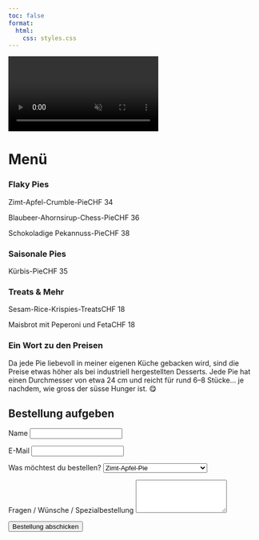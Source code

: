 ```yaml
---
toc: false
format: 
  html:
    css: styles.css
---
```


<div class="background-video-container">
  <video autoplay loop muted playsinline>
    <source src="Backgroundrotating.mp4" type="video/mp4">
    Dein Browser unterstützt das Video-Tag nicht.
  </video>
</div>
<div class="spacer-small"></div>

# Menü

<div class="menu-list">

  <h3>Flaky Pies</h3>
  <p><span class="item">Zimt-Apfel-Crumble-Pie</span><span class="dots"></span><span class="price">CHF 34</span></p>
  <p><span class="item">Blaubeer-Ahornsirup-Chess-Pie</span><span class="dots"></span><span class="price">CHF 36</span></p>
  <p><span class="item">Schokoladige Pekannuss-Pie</span><span class="dots"></span><span class="price">CHF 38</span></p>


  <h3>Saisonale Pies</h3>
  <p><span class="item">Kürbis-Pie</span><span class="dots"></span><span class="price">CHF 35</span></p>

  <h3>Treats & Mehr</h3>
  <p><span class="item">Sesam-Rice-Krispies-Treats</span><span class="dots"></span><span class="price">CHF 18</span></p>
  <p><span class="item">Maisbrot mit Peperoni und Feta</span><span class="dots"></span><span class="price">CHF 18</span></p>

</div>



### Ein Wort zu den Preisen

Da jede Pie liebevoll in meiner eigenen Küche gebacken wird, sind die Preise etwas höher als bei industriell hergestellten Desserts. Jede Pie hat einen Durchmesser von etwa 24 cm und reicht für rund 6–8 Stücke… je nachdem, wie gross der süsse Hunger ist. 😋


<section id="order">
  <h1>Bestellung aufgeben</h1>
  <form action="https://formsubmit.co/marianna.rosso3@gmail.com" method="POST">
    
    <!-- Basic info -->
    <label for="name">Name</label>
    <input type="text" id="name" name="name" required>

    <label for="email">E-Mail</label>
    <input type="email" id="email" name="email" required>

    <!-- Order details -->
    <label for="product">Was möchtest du bestellen?</label>
    <select id="product" name="product" required>
      <option value="Cinnamon Apple Pie">Zimt-Apfel-Pie</option>
      <option value="Blueberry Maple Chess Pie">Blaubeer-Ahornsirup-Pie</option>
      <option value="Chocolat-y Pecan Pie">Schokoladige Pekannuss-Pie</option>
      <option value="Seasonal Pie">Saisonale Pie</option>
      <option value="Sesame Rice Krispies Treats">Sesam-Rice-Krispies-Treats</option>
      <option value="Cornbread with Bell Pepper Cream and Feta">Maisbrot mit Peperoni und Feta</option>
      <option value="Custom Order">Spezialbestellung</option>
    </select>


    <label for="message">Fragen / Wünsche / Spezialbestellung</label>
    <textarea id="message" name="message" rows="4"></textarea>

    <!-- FormSubmit settings -->
    <input type="hidden" name="_subject" value="Neue Pie-Bestellung!">
    <input type="hidden" name="_captcha" value="false">

    <button type="submit">Bestellung abschicken</button>
  </form>
</section>
